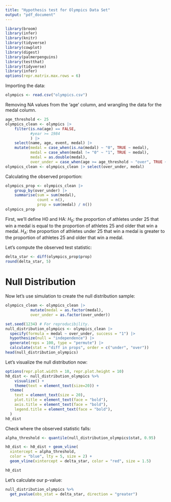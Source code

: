 ```yaml
---
title: "Hypothesis test for Olympics Data Set"
output: "pdf_document"
---
```


```r
library(broom)
library(infer)
library(knitr)
library(tidyverse)
library(cowplot)
library(digest)
library(palmerpenguins)
library(testthat)
library(tidyverse)
library(infer)
options(repr.matrix.max.rows = 6)
```

Importing the data:

```r
olympics <- read.csv("olympics.csv")
```

Removing NA values from the 'age' column, and wrangling the data for the medal column.

```r
age_threshold <- 25
olympics_clean <- olympics |>
    filter(is.na(age) == FALSE,
           #year >= 1984
           ) |>
    select(name, age, event, medal) |>
    mutate(medal = case_when(is.na(medal) ~ "0", TRUE ~ medal),
           medal = case_when(medal != "0" ~ "1", TRUE ~ medal),
           medal = as.double(medal),
           over_under = case_when(age >= age_threshold ~ "over", TRUE ~ "under"))
olympics_clean <- olympics_clean |> select(over_under, medal)
```

Calculating the observed proportion:

```r
olympics_prop <- olympics_clean |>
    group_by(over_under) |>
    summarise(sum = sum(medal),
              count = n(),
              prop = sum(medal) / n())
olympics_prop
```

First, we'll define H0 and HA: $H_0:$ the proportion of athletes under 25 that win a medal is equal to the proportion of athletes 25 and older that win a medal. $H_A:$ the proportion of athletes under 25 that win a medal is greater to the proportion of athletes 25 and older that win a medal.

Let's compute the observed test statistic:

```r
delta_star <- diff(olympics_prop$prop)
round(delta_star, 5)
```

# Null Distribution {-}
Now let's use simulation to create the null distribution sample:

```r
olympics_clean <- olympics_clean |>
           mutate(medal = as.factor(medal),
           over_under = as.factor(over_under))

set.seed(1234) # For reproducibility.
null_distribution_olympics <- olympics_clean |>
  specify(formula = medal ~ over_under, success = "1") |>
  hypothesize(null = "independence") |>
  generate(reps = 100, type = "permute") |>
  calculate(stat = "diff in props", order = c("under", "over"))
head(null_distribution_olympics)
```

Let's visualize the null distribution now:

```r
options(repr.plot.width = 10, repr.plot.height = 10) 
h0_dist <- null_distribution_olympics %>% 
    visualize() +
    theme(text = element_text(size=20)) +
  theme(
    text = element_text(size = 20),
    plot.title = element_text(face = "bold"),
    axis.title = element_text(face = "bold"),
    legend.title = element_text(face = "bold"),
  )
h0_dist 
```

Check where the observed statistic falls:

```r
alpha_threshold <- quantile(null_distribution_olympics$stat, 0.95)

h0_dist <- h0_dist + geom_vline(
  xintercept = alpha_threshold,
  color = "blue", lty = 5, size = 2) +
  geom_vline(xintercept = delta_star, color = "red", size = 1.5)

h0_dist
```

Let's calculate our p-value:

```r
null_distribution_olympics %>%
  get_pvalue(obs_stat = delta_star, direction = "greater")
```
